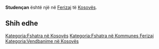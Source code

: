 {{Fshat në 
 | Emri                = Studençan
 | EmriAlt                = 
 | NAME_SHORT_FORM=      
 | NAME_GENERIC=      
 | NAME_SORT_NAME_RO=      STUDENCAN
 | FULL_NAME_RO = Studençan
 | FULL_NAME_ND_RO=Studencan
 | SORT_NAME_RG=STUDENCAN
 | FULL_NAME_RG=Studençan
 | FULL_NAME_ND_RG=Studencan
 | SRP_NAME_SHORT_FORM=      
 | SRP_NAME_GENERIC=      
 | SRP_NAME_SORT_NAME_RO=      
 | SRP_FULL_NAME_RO = 
 | SRP_FULL_NAME_ND_RO=
 | SRP_SORT_NAME_RG=
 | SRP_FULL_NAME_RG=
 | SRP_FULL_NAME_ND_RG=
 | Emri (Rasa dhanore) = 
 | Figura              = 
 | Shteti              = Kosovo
 | Komuna              = Ferizaj
 | Kodi postar         = 
 | Sipërfaqja          = 

 | Popullsia           = 

 | Regj. i popullsisë  = 
 | Dend. e popullsisë  = 
 | Faqja zyrtare       = 
 <!--- Koordinatat ----> 
 | Gjerësia            = 42.358611
 | Gjatësia            = 20.758611
 | Lartësia            = 
}}
'''Studençan''' është një [[]] në [[Ferizaj]] të [[Kosovës]].

<!-- == Gjeografia == -->
<!-- == Historia == -->
<!-- == Demografia == -->
== Shih edhe ==
{{Komuna Ferizaj}}
{{Kosovo-Administrata-Cung}}

[[Kategoria:Fshatra në Kosovës]]
[[Kategoria:Fshatra në Kommunes Ferizaj]]
[[Kategoria:Vendbanime në Kosovës]]